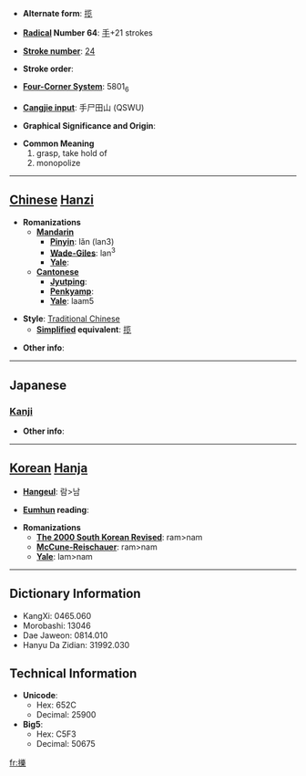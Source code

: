 * '''Alternate form''': [[揽]]

* '''[[Wiktionary:Chinese radical index| Radical]] Number 64''': [[Wiktionary:Chinese radical index 手|手]]+21 strokes

* '''[[Wiktionary:Chinese total strokes index|Stroke number]]''': [[Wiktionary:Chinese total strokes index 24|24]]

* '''Stroke order''': 

* '''[[Wiktionary:Chinese four corner index|Four-Corner System]]''': 5801<sub>6</sub>

* '''[[Wiktionary:Chinese Cangjie index|Cangjie input]]''': 手尸田山 (QSWU)

* '''Graphical Significance and Origin''': 

* '''Common Meaning'''
*#grasp, take hold of
*# monopolize


----

== [[Chinese]] [[Hanzi]] ==

* '''Romanizations'''
** '''[[Mandarin]]'''
*** '''[[Pinyin]]''': lǎn (lan3)
*** '''[[Wade-Giles]]''': lan<sup>3</sup>
*** '''[[Yale]]''': 
** '''[[Cantonese]]'''
*** '''[[Jyutping]]''':
*** '''[[Penkyamp]]''': 
*** '''[[Yale]]''': laam5

* '''Style''': [[Traditional Chinese]] 
** '''[[Simplified Chinese|Simplified]] equivalent''': [[揽]]

* '''Other info''': 

----

==Japanese==
===[[Kanji]]===
{{kanji|on readings=[[らん]] (ran)|kun readings=[[とる]] (toru)}}

* '''Other info''':  

----

== [[Korean]] [[Hanja]] ==

* '''[[Hangeul]]''': 람>남

* '''[[Eumhun]] reading''': 

* '''Romanizations'''
** '''[[The 2000 South Korean Revised Romanization|The 2000 South Korean Revised]]''': ram>nam
** '''[[McCune-Reischauer]]''': ram>nam
** '''[[Yale]]''': lam>nam

----

== Dictionary Information ==

* KangXi: 0465.060
* Morobashi: 13046
* Dae Jaweon: 0814.010
* Hanyu Da Zidian: 31992.030

== Technical Information ==

* '''Unicode''':
** Hex: 652C
** Decimal: 25900
* '''Big5''':
** Hex: C5F3
** Decimal: 50675

[[fr:擽]]